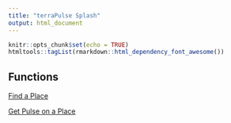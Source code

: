 ```yaml
---
title: "terraPulse Splash"
output: html_document
---
```


```r
knitr::opts_chunk$set(echo = TRUE)
htmltools::tagList(rmarkdown::html_dependency_font_awesome())
```

## Functions

<a href="https://bdbest.shinyapps.io/terrapulse-gui/"><i class="fa fa-map-marker"></i> Find a Place</a>

<a href="https://bdbest.shinyapps.io/terrapulse-dashboard/"><i class="fa fa-line-chart"></i> Get Pulse on a Place</a>



